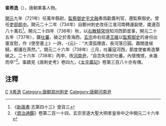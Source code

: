 '''崔希逸'''（{{bd|7世纪|?|738年||catIdx=C}}），唐朝軍事人物。

[[開元|開元]]九年（721年）任萬年縣尉，[[監察御史|監察御史]][[宇文融|宇文融]]奏爲勸農判官，遷監察御史。曾任[[吏部郎中|吏部郎中]]。開元二十二年（734年）自鄭州刺史改任江淮河南轉運副使，歲運百八十萬石<ref>《[[新唐書|新唐書]]·志第四十三》食貨三</ref>。開元二十四年（736年）秋，以[[右散騎常侍|右散騎常侍]]知河西節度事，開元二十五年（737年），襲[[吐蕃|吐蕃]]，破之於青海西，[[唐玄宗|玄宗]]命右拾遺[[王維|王維]]以[[監察御史|監察御史]]的身份出塞宣慰，作《使至塞上》一詩，-{云}-：“大漠孤煙直，長河落日圓。蕭關逢候騎，都護在燕然。”。開元二十六年（738年）三月，吐蕃寇河西，節度使崔希逸擊破之。二十六年（738年）丙申，改[[河南府|河南]][[府尹|尹]]，“自念失信於吐蕃，內懷愧恨，未幾而卒”<ref>《[[資治通鑑|資治通鑑]]》卷第二百一十四，玄宗至道大聖大明孝皇帝中之中開元二十六年</ref>。事蹟見《唐刺史考》卷四九，《[[太平廣記|太平廣記]]》卷第三百八十亦有傳。

==注釋==
<div class="references-small">
<references />
</div>

[[Category:河西節度使|C]]
[[Category:崔姓|X希逸]]
[[Category:唐朝郑州刺史|Category:唐朝郑州刺史]]
[[Category:唐朝河南尹|Category:唐朝河南尹]]